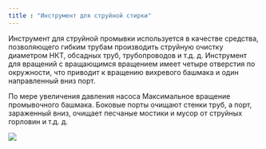 ```yaml
---
title : "Инструмент для струйной стирки"
---
```


Инструмент для струйной промывки используется в качестве средства, позволяющего гибким трубам производить струйную очистку диаметром НКТ, обсадных труб, трубопроводов и т.д. д. Инструмент для вращений с вращающимся вращением имеет четыре отверстия по окружности, что приводит к вращению вихревого башмака и один направленный вниз порт.

По мере увеличения давления насоса Максимальное вращение промывочного башмака. Боковые порты очищают стенки труб, а порт, зараженный вниз, очищает песчаные мостики и мусор от струйных горловин и т.д. д.

<img src="./jet-spinning-wash-tool.png" />